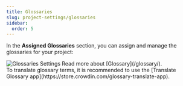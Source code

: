 ```yaml
---
title: Glossaries
slug: project-settings/glossaries
sidebar:
  order: 5
---
```



In the **Assigned Glossaries** section, you can assign and manage the glossaries for your project:

<Image src={glossarySettings} alt="Glossaries Settings" />

<ReadMore>
  Read more about [Glossary](/glossary/).
</ReadMore>

<Aside type="tip">
  To translate glossary terms, it is recommended to use the [Translate Glossary app](https://store.crowdin.com/glossary-translate-app).
</Aside>
